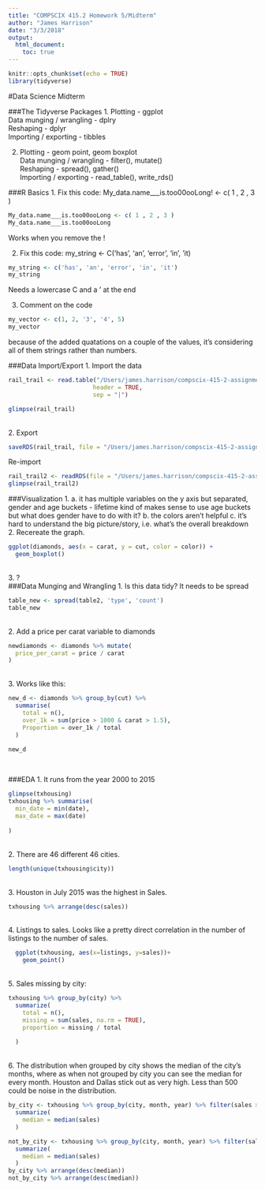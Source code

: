 ```yaml
---
title: "COMPSCIX 415.2 Homework 5/Midterm"
author: "James Harrison"
date: "3/3/2018"
output: 
  html_document:
    toc: true
---
```


```r
knitr::opts_chunk$set(echo = TRUE)
library(tidyverse)
```

#Data Science Midterm

###The Tidyverse Packages
1. 
Plotting - ggplot<br>
Data munging / wrangling - dplry<br>
Reshaping - dplyr<br>
Importing / exporting - tibbles<br>

2. 
Plotting - geom point, geom boxplot<br>
Data munging / wrangling - filter(), mutate()<br>
Reshaping - spread(), gather() <br>
Importing / exporting - read_table(), write_rds()<br>

###R Basics
1. Fix this code: My_data.name___is.too00ooLong! <- c( 1 , 2 , 3 )
```r
My_data.name___is.too00ooLong <- c( 1 , 2 , 3 )
My_data.name___is.too00ooLong
```
Works when you remove the !<br>

2. Fix this code: my_string <- C('has', 'an', 'error', 'in', 'it)
```r
my_string <- c('has', 'an', 'error', 'in', 'it')
my_string
```
Needs a lowercase C and a ' at the end<br>

3. Comment on the code
```r
my_vector <- c(1, 2, '3', '4', 5)
my_vector
```
because of the added quatations on a couple of the values, it's considering all of them strings rather than numbers.<br>

###Data Import/Export
1. Import the data
```r
rail_trail <- read.table("/Users/james.harrison/compscix-415-2-assignments/rail_trail.txt",
                        header = TRUE, 
                        sep = "|")

glimpse(rail_trail)
```
<br>
2. Export
```r
saveRDS(rail_trail, file = "/Users/james.harrison/compscix-415-2-assignments/rail_trail.rds")
```
Re-import
```r
rail_trail2 <- readRDS(file = "/Users/james.harrison/compscix-415-2-assignments/rail_trail.rds")
glimpse(rail_trail2)
```

###Visualization
1. 
a. it has multiple variables on the y axis but separated, gender and age buckets - lifetime kind of makes sense to use age buckets but what does gender have to do with it?
b. the colors aren't helpful
c. it's hard to understand the big picture/story, i.e. what's the overall breakdown
<br>
2. Recereate the graph.
```r

ggplot(diamonds, aes(x = carat, y = cut, color = color)) + 
  geom_boxplot() 

```
<br>
3. ?
<br>
###Data Munging and Wrangling
1. Is this data tidy? It needs to be spread
```r
table_new <- spread(table2, 'type', 'count')
table_new
```
<br>
2. Add a price per carat variable to diamonds
```r
newdiamonds <- diamonds %>% mutate(
  price_per_carat = price / carat
)
```
<br>
3. Works like this:
```r
new_d <- diamonds %>% group_by(cut) %>%
  summarise(
    total = n(),
    over_1k = sum(price > 1000 & carat > 1.5),
    Proportion = over_1k / total
  )

new_d
```
<br>

###EDA
1. It runs from the year 2000 to 2015
```r
glimpse(txhousing)
txhousing %>% summarise(
  min_date = min(date),
  max_date = max(date)
  
)
```
<br>
2. There are 46 different 46 cities.
```r
length(unique(txhousing$city))
```
<br>
3. Houston in July 2015 was the highest in Sales.
```r
txhousing %>% arrange(desc(sales))
```
<br>
4. Listings to sales. Looks like a pretty direct correlation in the number of listings to the number of sales.
```r
  ggplot(txhousing, aes(x=listings, y=sales))+
    geom_point()
```
<br>
5. Sales missing by city:
```r
txhousing %>% group_by(city) %>%
  summarize(
    total = n(),
    missing = sum(sales, na.rm = TRUE),
    proportion = missing / total
    
  )
```
<br>
6. The distribution when grouped by city shows the median of the city's months, where as when not grouped by city you can see the median for every month. Houston and Dallas stick out as very high. Less than 500 could be noise in the distribution.
```r
by_city <- txhousing %>% group_by(city, month, year) %>% filter(sales > 500) %>% group_by(city) %>%
  summarize(
    median = median(sales)
  )

not_by_city <- txhousing %>% group_by(city, month, year) %>% filter(sales > 500)  %>%
  summarize(
    median = median(sales)
  )
by_city %>% arrange(desc(median))
not_by_city %>% arrange(desc(median))
```

